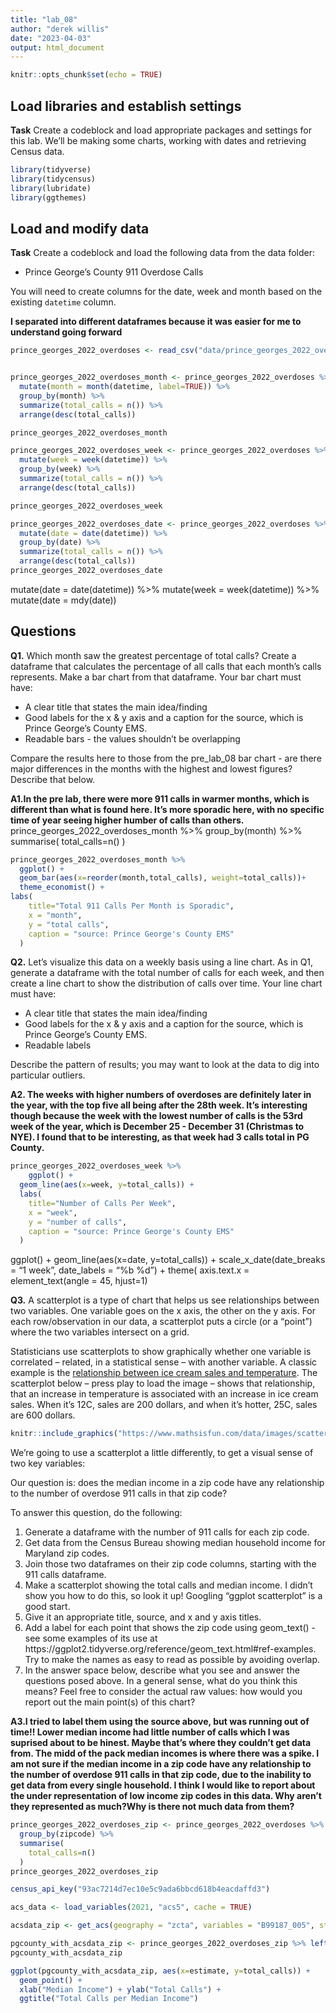 ```yaml
---
title: "lab_08"
author: "derek willis"
date: "2023-04-03"
output: html_document
---
```


```r
knitr::opts_chunk$set(echo = TRUE)
```

## Load libraries and establish settings

**Task** Create a codeblock and load appropriate packages and settings for this lab. We'll be making some charts, working with dates and retrieving Census data.
```r
library(tidyverse)
library(tidycensus)
library(lubridate)
library(ggthemes)
```

## Load and modify data

**Task** Create a codeblock and load the following data from the data folder:

* Prince George's County 911 Overdose Calls

You will need to create columns for the date, week and month based on the existing `datetime` column.

**I separated into different dataframes because it was easier for me to understand going forward**

```r
prince_georges_2022_overdoses <- read_csv("data/prince_georges_2022_overdoses.csv")


prince_georges_2022_overdoses_month <- prince_georges_2022_overdoses %>%
  mutate(month = month(datetime, label=TRUE)) %>% 
  group_by(month) %>% 
  summarize(total_calls = n()) %>% 
  arrange(desc(total_calls))

prince_georges_2022_overdoses_month

prince_georges_2022_overdoses_week <- prince_georges_2022_overdoses %>%
  mutate(week = week(datetime)) %>% 
  group_by(week) %>% 
  summarize(total_calls = n()) %>% 
  arrange(desc(total_calls))

prince_georges_2022_overdoses_week

prince_georges_2022_overdoses_date <- prince_georges_2022_overdoses %>%
  mutate(date = date(datetime)) %>% 
  group_by(date) %>% 
  summarize(total_calls = n()) %>% 
  arrange(desc(total_calls))
prince_georges_2022_overdoses_date 

```
   mutate(date = date(datetime)) %>% 
   mutate(week = week(datetime)) %>% 
 mutate(date = mdy(date))

## Questions 

**Q1.** Which month saw the greatest percentage of total calls? Create a dataframe that calculates the percentage of all calls that each month's calls represents. Make a bar chart from that dataframe. Your bar chart must have:

* A clear title that states the main idea/finding
* Good labels for the x & y axis and a caption for the source, which is Prince George's County EMS.
* Readable bars - the values shouldn't be overlapping

Compare the results here to those from the pre_lab_08 bar chart - are there major differences in the months with the highest and lowest figures? Describe that below.

**A1.In the pre lab, there were more 911 calls in warmer months, which is different than what is found here. It's more sporadic here, with no specific time of year seeing higher humber of calls than others.** 
prince_georges_2022_overdoses_month %>%
  group_by(month) %>%
  summarise(
    total_calls=n()
  )

```r

prince_georges_2022_overdoses_month %>%
  ggplot() +
  geom_bar(aes(x=reorder(month,total_calls), weight=total_calls))+
  theme_economist() +
labs(
    title="Total 911 Calls Per Month is Sporadic",
    x = "month",
    y = "total calls",
    caption = "source: Prince George's County EMS"
  )
```

**Q2.** Let's visualize this data on a weekly basis using a line chart. As in Q1, generate a dataframe with the total number of calls for each week, and then create a line chart to show the distribution of calls over time. Your line chart must have:

* A clear title that states the main idea/finding
* Good labels for the x & y axis and a caption for the source, which is Prince George's County EMS.
* Readable labels

Describe the pattern of results; you may want to look at the data to dig into particular outliers.

**A2. The weeks with higher numbers of overdoses are definitely later in the year, with the top five all being after the 28th week. It's interesting though because the week with the lowest number of calls is the 53rd week of the year, which is December 25 - December 31 (Christmas to NYE). I found that to be interesting, as that week had 3 calls total in PG County. ** 


```r
prince_georges_2022_overdoses_week %>%
    ggplot() + 
  geom_line(aes(x=week, y=total_calls)) + 
  labs(
    title="Number of Calls Per Week",
    x = "week",
    y = "number of calls",
    caption = "source: Prince George's County EMS"
  )

```
ggplot() + 
  geom_line(aes(x=date, y=total_calls)) + 
  scale_x_date(date_breaks = "1 week", date_labels = "%b %d") +
  theme(
    axis.text.x = element_text(angle = 45,  hjust=1)

**Q3.**  A scatterplot is a type of chart that helps us see relationships between two variables. One variable goes on the x axis, the other on the y axis.  For each row/observation in our data, a scatterplot puts a circle (or a "point") where the two variables intersect on a grid. 

Statisticians use scatterplots to show graphically whether one variable is correlated -- related, in a statistical sense -- with another variable.  A classic example is the [relationship between ice cream sales and temperature](https://www.mathsisfun.com/data/scatter-xy-plots.html). The scatterplot below -- press play to load the image -- shows that relationship, that an increase in temperature is associated with an increase in ice cream sales. When it's 12C, sales are 200 dollars, and when it's hotter, 25C, sales are 600 dollars.

```r
knitr::include_graphics("https://www.mathsisfun.com/data/images/scatter-ice-cream1.svg")
```

We're going to use a scatterplot a little differently, to get a visual sense of two key variables: 

Our question is: does the median income in a zip code have any relationship to the number of overdose 911 calls in that zip code?

To answer this question, do the following:

1. Generate a dataframe with the number of 911 calls for each zip code.
2. Get data from the Census Bureau showing median household income for Maryland zip codes.
3. Join those two dataframes on their zip code columns, starting with the 911 calls dataframe.
4. Make a scatterplot showing the total calls and median income. I didn't show you how to do this, so look it up! Googling "ggplot scatterplot" is a good start.
5. Give it an appropriate title, source, and x and y axis titles.
6. Add a label for each point that shows the zip code using geom_text() - see some examples of its use at https://ggplot2.tidyverse.org/reference/geom_text.html#ref-examples. Try to make the names as easy to read as possible by avoiding overlap.
7. In the answer space below, describe what you see and answer the questions posed above. In a general sense, what do you think this means? Feel free to consider the actual raw values: how would you report out the main point(s) of this chart?

**A3.I tried to label them using the source above, but was running out of time!! Lower median income had little number of calls which I was suprised about to be hinest. Maybe that's where they couldn't get data from. The midd of the pack median incomes is where there was a spike. I am not sure if the median income in a zip code have any relationship to the number of overdose 911 calls in that zip code, due to the inability to get data from every single household. I think I would like to report about the under representation of low income zip codes in this data. Why aren't they represented as much?Why is there not much data from them? **

```r
prince_georges_2022_overdoses_zip <- prince_georges_2022_overdoses %>%
  group_by(zipcode) %>%
  summarise(
    total_calls=n()
  )
prince_georges_2022_overdoses_zip

```

```r
census_api_key("93ac7214d7ec10e5c9ada6bbcd618b4eacdaffd3")

acs_data <- load_variables(2021, "acs5", cache = TRUE)

acsdata_zip <- get_acs(geography = "zcta", variables = "B99187_005", state = "MD", year = 2019)

pgcounty_with_acsdata_zip <- prince_georges_2022_overdoses_zip %>% left_join(acsdata_zip, by=c('zipcode'='GEOID')) 
pgcounty_with_acsdata_zip

ggplot(pgcounty_with_acsdata_zip, aes(x=estimate, y=total_calls)) + 
  geom_point() +
  xlab("Median Income") + ylab("Total Calls") + 
  ggtitle("Total Calls per Median Income")

```
